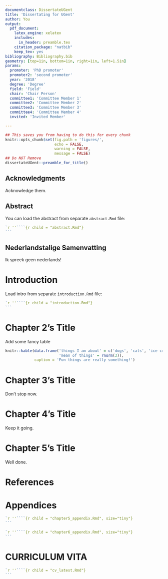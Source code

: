 ```yaml
---
documentclass: DissertateUGent
title: 'Dissertating for UGent'
author: You
output:
  pdf_document:
    latex_engine: xelatex
    includes:
      in_header: preamble.tex
    citation_package: "natbib"
    keep_tex: yes
bibliography: Bibliography.bib
geometry: [top=1in, bottom=1in, right=1in, left=1.5in]
params:
  promoter: 'PhD promoter'
  promoter2: 'second promoter'
  year: '2018'
  degree: 'Degree'
  field: 'Field'
  chair: 'Chair Person'
  committee1: 'Committee Member 1'
  committee2: 'Committee Member 2'
  committee3: 'Committee Member 3'
  committee4: 'Committee Member 4'
  invited: 'Invited Member'

---
```


```r
## This saves you from having to do this for every chunk
knitr::opts_chunk$set(fig.path = 'figures/',
                      echo = FALSE,
                      warning = FALSE,
                      message = FALSE)
## Do NOT Remove
dissertateUGent::preamble_for_title()
```

<!-- Title page printed automatically -->
\pagenumbering{roman}
\pagestyle{empty}
\copyrightpage

<!-- Acknowledgements: unumbered section -->
\newpage
\fancyhead[L]{Acknowledgments}
\fancyhead[R]{\thepage}
\fancyfoot[C]{}

## Acknowledgments {.unnumbered}

Acknowledge them.

<!-- Abstract: unumbered section -->
\newpage
\pagestyle{fancy}
\fancyhead[L]{Abstract}
\fancyhead[R]{\thepage}
\fancyfoot[C]{}

## Abstract {.unnumbered}

You can load the abstract from separate `abstract.Rmd` file:
````r
`r ''````{r child = "abstract.Rmd"}
```
````

<!-- Samenvatting: unumbered section -->
\newpage
\fancyhead[L]{Nederlandstalige Samenvatting}
\fancyhead[R]{\thepage}
\fancyfoot[C]{}

## Nederlandstalige Samenvatting {.unnumbered}
Ik spreek geen nederlands!


<!-- Front Matter -->
\newpage
\fancyhead[L]{Table of Contents}
\fancyhead[R]{\thepage}
\fancyfoot[C]{}
\tableofcontents

\newpage
\fancyhead[L]{List of Tables}
\fancyhead[R]{\thepage}
\fancyfoot[C]{}
\listoftables

\newpage
\fancyhead[L]{List of Figures}
\fancyhead[R]{\thepage}
\fancyfoot[C]{}
\listoffigures


\newpage
\pagenumbering{arabic}

<!-- Introduction -->
\newpage
\fancyhead[L]{Introduction}
\fancyhead[R]{\thepage}
\fancyfoot[C]{}

# Introduction

Load intro from separate `introduction.Rmd` file:
````r
`r ''````{r child = "introduction.Rmd"}
```
````

\FloatBarrier

<!-- Chapter 2 -->
\newpage
\fancyhead[L]{Chapter 2's Title}
\fancyhead[R]{\thepage}
\fancyfoot[C]{}

# Chapter 2's Title

Add some fancy table
```r
knitr::kable(data.frame('things I am about' = c('dogs', 'cats', 'ice cream'),
                        'mean of things' = rnorm(3)),
             caption = 'Fun things are really something!')
```

\FloatBarrier

<!-- Chapter 3 -->
\newpage
\fancyhead[L]{Chapter 3's Title}
\fancyhead[R]{\thepage}
\fancyfoot[C]{}

# Chapter 3's Title

Don't stop now.


\FloatBarrier
\newpage
\fancyhead[L]{Chapter 4's Title}
\fancyhead[R]{\thepage}
\fancyfoot[C]{}

# Chapter 4's Title

Keep it going.


\FloatBarrier
\newpage
\fancyhead[L]{Chapter 5's Title}
\fancyhead[R]{\thepage}
\fancyfoot[C]{}

# Chapter 5's Title

Well done.

\FloatBarrier

\newpage
\fancyhead[L]{References}
\fancyhead[R]{\thepage}
\fancyfoot[C]{}

# References {.unnumbered}

\setlength{\parindent}{-0.5in}
\setlength{\leftskip}{0.4in}
\setlength{\parskip}{6pt}
\noindent

<div id="refs"></div>

\clearpage
\fancyhead[L]{Appendices}
\fancyhead[R]{\thepage}
\fancyfoot[C]{}

# Appendices {.unnumbered}

\vspace*{\fill}
  \begin{center}
    APPENDICES
  \end{center}
\vspace*{\fill}

\clearpage
````r
`r ''````{r child = "chapter5_appendix.Rmd", size="tiny"}
```
````
\clearpage
````r
`r ''````{r child = "chapter6_appendix.Rmd", size="tiny"}
```
````

\clearpage
\fancyhead[L]{Vita}
\fancyhead[R]{\thepage}
\fancyfoot[C]{}

# CURRICULUM VITA {.unnumbered}

\vspace*{\fill}
  \begin{center}
    CURRICULUM VITA
  \end{center}
\vspace*{\fill}

\clearpage

<!-- TODO: Download last version of the cv from github -->
````r
`r ''````{r child = "cv_latest.Rmd"}
```
````
